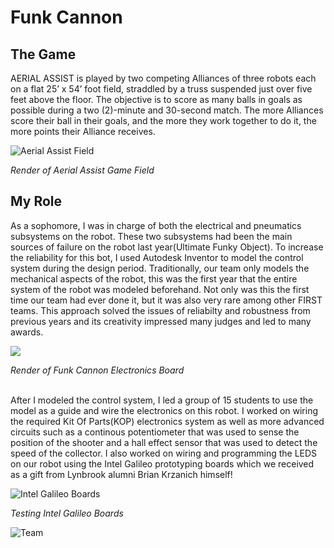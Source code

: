 
<MarkdownWrapper title="Funk Cannon">

  # Funk Cannon

  ## The Game

  AERIAL ASSIST is played by two competing Alliances of three robots each on a flat 25’ x 54’ foot field, straddled by a truss suspended just over five feet above the floor. The objective is to score as many balls in goals as possible during a two (2)-minute and 30-second match. The more Alliances score their ball in their goals, and the more they work together to do it, the more points their Alliance receives.

  ![Aerial Assist Field](/img/field.png)

  *Render of Aerial Assist Game Field*

  ## My Role

  As a sophomore, I was in charge of both the electrical and pneumatics subsystems on the robot. These two subsystems had been the main sources of failure on the robot last year(Ultimate Funky Object). To increase the reliability for this bot, I used Autodesk Inventor to model the control system during the design period. Traditionally, our team only models the mechanical aspects of the robot, this was the first year that the entire system of the robot was modeled beforehand. Not only was this the first time our team had ever done it, but it was also very rare among other FIRST teams. This approach solved the issues of reliabilty and robustness from previous years and its creativity impressed many judges and led to many awards.

  <Image src="/img/baseboard.png" maxW="sm" />

  *Render of Funk Cannon Electronics Board*

  <br />
  After I modeled the control system, I led a group of 15 students to use the model as a guide and wire the electronics on this robot. I worked on wiring the required Kit Of Parts(KOP) electronics system as well as more advanced circuits such as a continous potentiometer that was used to sense the position of the shooter and a hall effect sensor that was used to detect the speed of the collector. I also worked on wiring and programming the LEDS on our robot using the Intel Galileo prototyping boards which we received as a gift from Lynbrook alumni Brian Krzanich himself!

  ![Intel Galileo Boards](/img/intel.jpg)

  *Testing Intel Galileo Boards*

  ![Team](/img/team.jpg)

</MarkdownWrapper>